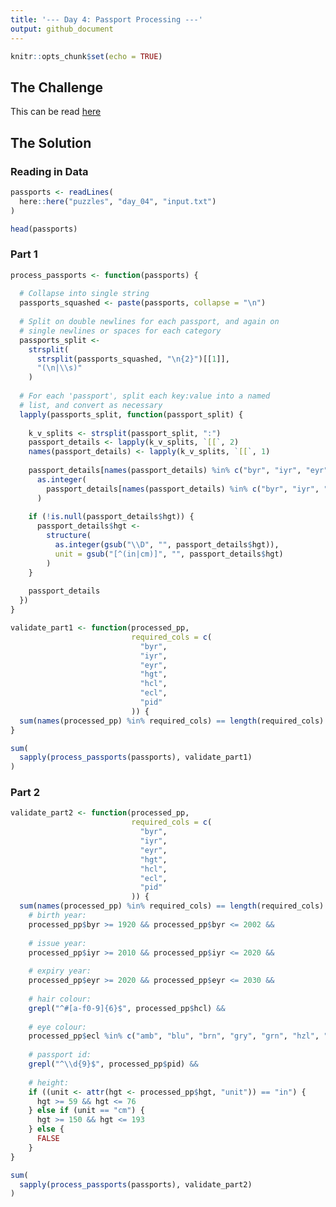 ```yaml
---
title: '--- Day 4: Passport Processing ---'
output: github_document
---
```


```r
knitr::opts_chunk$set(echo = TRUE)
```

## The Challenge

This can be read [here](https://adventofcode.com/2020/day/4)

## The Solution

### Reading in Data

```r
passports <- readLines(
  here::here("puzzles", "day_04", "input.txt")
)

head(passports)
```

### Part 1

```r
process_passports <- function(passports) {
  
  # Collapse into single string
  passports_squashed <- paste(passports, collapse = "\n")
  
  # Split on double newlines for each passport, and again on
  # single newlines or spaces for each category
  passports_split <- 
    strsplit(
      strsplit(passports_squashed, "\n{2}")[[1]], 
      "(\n|\\s)"
    )
  
  # For each 'passport', split each key:value into a named
  # list, and convert as necessary
  lapply(passports_split, function(passport_split) {
    
    k_v_splits <- strsplit(passport_split, ":")
    passport_details <- lapply(k_v_splits, `[[`, 2)
    names(passport_details) <- lapply(k_v_splits, `[[`, 1)
    
    passport_details[names(passport_details) %in% c("byr", "iyr", "eyr")] <- 
      as.integer(
        passport_details[names(passport_details) %in% c("byr", "iyr", "eyr")]
      )
    
    if (!is.null(passport_details$hgt)) {
      passport_details$hgt <-
        structure(
          as.integer(gsub("\\D", "", passport_details$hgt)),
          unit = gsub("[^(in|cm)]", "", passport_details$hgt)
        )
    }
    
    passport_details
  })
}

validate_part1 <- function(processed_pp, 
                           required_cols = c(
                             "byr",
                             "iyr",
                             "eyr",
                             "hgt",
                             "hcl",
                             "ecl",
                             "pid"
                           )) {
  sum(names(processed_pp) %in% required_cols) == length(required_cols)
}

sum(
  sapply(process_passports(passports), validate_part1)
)

```

### Part 2

```r
validate_part2 <- function(processed_pp, 
                           required_cols = c(
                             "byr",
                             "iyr",
                             "eyr",
                             "hgt",
                             "hcl",
                             "ecl",
                             "pid"
                           )) {
  sum(names(processed_pp) %in% required_cols) == length(required_cols) &&
    # birth year:
    processed_pp$byr >= 1920 && processed_pp$byr <= 2002 &&
    
    # issue year:
    processed_pp$iyr >= 2010 && processed_pp$iyr <= 2020 &&
    
    # expiry year:
    processed_pp$eyr >= 2020 && processed_pp$eyr <= 2030 &&
    
    # hair colour:
    grepl("^#[a-f0-9]{6}$", processed_pp$hcl) &&
    
    # eye colour:
    processed_pp$ecl %in% c("amb", "blu", "brn", "gry", "grn", "hzl", "oth") &&
    
    # passport id:
    grepl("^\\d{9}$", processed_pp$pid) &&
    
    # height:
    if ((unit <- attr(hgt <- processed_pp$hgt, "unit")) == "in") {
      hgt >= 59 && hgt <= 76
    } else if (unit == "cm") {
      hgt >= 150 && hgt <= 193 
    } else {
      FALSE
    }
}

sum(
  sapply(process_passports(passports), validate_part2)
)

```

